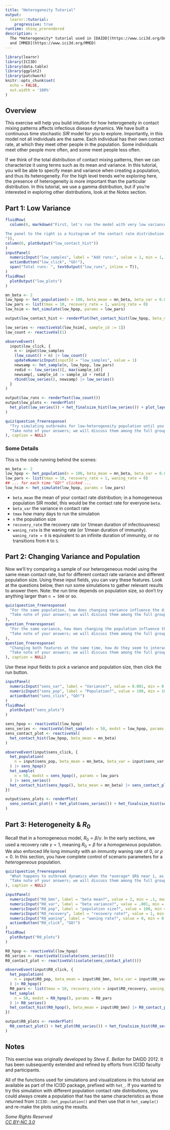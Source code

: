 ```yaml
---
title: "Heterogeneity Tutorial"
output:
  learnr::tutorial:
    progressive: true
runtime: shiny_prerendered
description: >
  The *Heterogeneity* tutorial used in [DAIDD](https://www.ici3d.org/DAIDD)
  and [MMED](https://www.ici3d.org/MMED)
---
```


```r
library(learnr)
library(ICI3D)
library(data.table)
library(ggplot2)
library(patchwork)
knitr::opts_chunk$set(
  echo = FALSE,
  out.width = '100%'
)
```

## Overview

This exercise will help you build intuition for how heterogeneity in contact mixing patterns affects infectious disease dynamics.  We have built a continuous time stochastic *SIR* model for you to explore.  Importantly, in this model not all individuals are the same.  Each individual has their own contact rate, at which they meet other people in the population.  Some individuals meet other people more often, and some meet people less often.

If we think of the total distribution of contact mixing patterns, then we can characterize it using terms such as its mean and variance. In this tutorial, you will be able to specify mean and variance when creating a population, and thus its heterogeneity. For the high level trends we're exploring here, the presence of heterogeneity is more important than the particular distribution. In this tutorial, we use a gamma distribution, but if you're interested in exploring other distributions, look at the *Notes* section.

## Part 1: Low Variance

```r
fluidRow(
  column(6, markdown("First, let's run the model with very low variance so we can see what happens in a situation that is very similar to the homogeneous population model.  Under these conditions, the underlying model is approximately mimicing the Gillespie algorithm. In turn, for large populations, that approach closely follows the deterministic results from compartmental, ordinary differential equations (ODEs) for the *SIR* model world.

The panel to the right is a histogram of the contact rate distribution. Below, the left plot shows the epidemic time series. The right shows the distribution of outbreak final size (*i.e.* total number of people infected before outbreak is over) from the runs.
")),
column(6, plotOutput("low_contact_hist"))
)
inputPanel(
  numericInput("low_samples", label = "Add runs:", value = 1, min = 1, max = 50, step = 1),
  actionButton("low_click", "GO!"),
  span("Total runs: ", textOutput("low_runs", inline = T)),
)
fluidRow(
  plotOutput("low_plots")
)
```

```r
mn_beta <- 2
low_hpop <- het_population(n = 100, beta_mean = mn_beta, beta_var = 0.001)
low_pars <- list(tmax = 10, recovery_rate = 1, waning_rate = 0)
low_hsim <- het_simulate(low_hpop, params = low_pars)

output$low_contact_hist <- renderPlot(het_contact_hist(low_hpop, beta_mean = mn_beta))

low_series <- reactiveVal(low_hsim[, sample_id := 1])
low_count <- reactiveVal(1)

observeEvent(
  input$low_click, {
    n <- input$low_samples
    (low_count() + n) |> low_count()
    updateNumericInput(inputId = "low_samples", value = 1)
    newsamp <- het_sample(n, low_hpop, low_pars)
    redid <- low_series()[, max(sample_id)]
    newsamp[, sample_id := sample_id + redid ]
    rbind(low_series(), newsamp) |> low_series()
  }
)

output$low_runs <- renderText(low_count())
output$low_plots <- renderPlot(
  het_plot(low_series()) + het_finalsize_hist(low_series()) + plot_layout(ncol = 2)
)
```

```r
quiz(question_freeresponse(
  "Try simulating outbreaks for low-heterogeneity population until you have at least 50 samples. How would you describe the distribution of outbreak time series and final sizes?",
  "Take note of your answers; we will discuss them among the full group."
), caption = NULL)
```

### Some Details

This is the code running behind the scenes:

```r
mn_beta <- 2
low_hpop <- het_population(n = 100, beta_mean = mn_beta, beta_var = 0.001)
low_pars <- list(tmax = 10, recovery_rate = 1, waning_rate = 0)
## ... for each time "GO!" clicked ...
low_hsim <- het_simulate(low_hpop, params = low_pars)
```

 - `beta_mean` the mean of your contact rate distribution; in a homogeneous population SIR model, this would be the contact rate for everyone `beta`.
 - `beta_var` the variance in contact rate
 - `tmax` how many days to run the simulation
 - `n` the population size
 - `recovery_rate` the recovery rate (or 1/mean duration of infectiousness)
 - `waning_rate` is the waning rate (or 1/mean duration of immunity). `waning_rate = 0` is equivalent to an infinite duration of immunity, or no transitions from `R` to `S`.

## Part 2: Changing Variance and Population

Now we'll try comparing a sample of our heterogeneous model using the same mean contact rate, but for different contact rate variance and different population size. Using these input fields, you can vary these features. Look at the questions below, then run some simulations to gather relevant results to answer them. Note: the run time depends on population size, so don't try anything larger than `n = 500` or so. 

```r
quiz(question_freeresponse(
  "For the same population, how does changing variance influence the distribution of outbreak time series and final sizes?",
  "Take note of your answers; we will discuss them among the full group."
),
question_freeresponse(
  "For the same variance, how does changing the population influence the distribution of outbreak time series and final sizes?",
  "Take note of your answers; we will discuss them among the full group."
),
question_freeresponse(
  "Changing both features at the same time, how do they seem to interact?",
  "Take note of your answers; we will discuss them among the full group."
), caption = NULL)
```

Use these input fields to pick a variance and population size, then click the run button.

```r
inputPanel(
  numericInput("sens_var", label = "Variance?", value = 0.001, min = 0.0001, max = 1),
  numericInput("sens_pop", label = "Population?", value = 100, min = 10, max = 500, step = 1),
  actionButton("sens_click", "GO!")
)
fluidRow(
  plotOutput("sens_plots")
)
```

```r
sens_hpop <- reactiveVal(low_hpop)
sens_series <- reactiveVal(het_sample(n = 50, mxdst = low_hpop, params = low_pars))
sens_contact_plot <- reactiveVal(
  het_contact_hist(low_hpop, beta_mean = mn_beta)
)

observeEvent(input$sens_click, {
  het_population(
    n = input$sens_pop, beta_mean = mn_beta, beta_var = input$sens_var
  ) |> sens_hpop()
  het_sample(
    n = 50, mxdst = sens_hpop(), params = low_pars
  ) |> sens_series()
  het_contact_hist(sens_hpop(), beta_mean = mn_beta) |> sens_contact_plot()
})

output$sens_plots <- renderPlot(
  sens_contact_plot() + het_plot(sens_series()) + het_finalsize_hist(sens_series()) + plot_layout(ncol = 3)
)
```

## Part 3: Heterogeneity & $R_0$

Recall that in a homogeneous model, $R_0 = \beta/\gamma$. In the early sections, we used a recovery rate $\gamma = 1$, meaning $R_0 = \beta$ for a _homogeneous_ population.  We also enforced life long immunity with an immunity waning rate of 0, or $\rho = 0$. In this section, you have complete control of scenario parameters for a _heterogeneous_ population.

```r
quiz(question_freeresponse(
  "What happens to outbreak dynamics when the *average* $R$ near 1, as heterogeneity increases (i.e. `beta_var` increases)?",
  "Take note of your answers; we will discuss them among the full group."
), caption = NULL)
```

```r
inputPanel(
  numericInput("R0_bmn", label = "beta mean?", value = 2, min = .1, max = 10),
  numericInput("R0_var", label = "beta variance?", value = .001, min = 1e-6, max = 10),
  numericInput("R0_pop", label = "population size?", value = 100, min = 10, max = 500, step = 1),
  numericInput("R0_recovery", label = "recovery rate?", value = 1, min = 1e-6, max = 10),
  numericInput("R0_waning", label = "waning rate?", value = 0, min = 0, max = 10),
  actionButton("R0_click", "GO!")
)
fluidRow(
  plotOutput("R0_plots")
)
```


```r
R0_hpop <- reactiveVal(low_hpop)
R0_series <- reactiveVal(isolate(sens_series()))
R0_contact_plot <- reactiveVal(isolate(sens_contact_plot()))

observeEvent(input$R0_click, {
  het_population(
    n = input$R0_pop, beta_mean = input$R0_bmn, beta_var = input$R0_var
  ) |> R0_hpop()
  R0_pars <- list(tmax = 10, recovery_rate = input$R0_recovery, waning_rate = input$R0_waning)
  het_sample(
    n = 50, mxdst = R0_hpop(), params = R0_pars
  ) |> R0_series()
  het_contact_hist(R0_hpop(), beta_mean = input$R0_bmn) |> R0_contact_plot()
})

output$R0_plots <- renderPlot(
  R0_contact_plot() + het_plot(R0_series()) + het_finalsize_hist(R0_series()) + plot_layout(ncol = 3)
)
```

## Notes

This exercise was originally developed by *Steve E. Bellan* for DAIDD 2012. It
has been subsequently extended and refined by efforts from ICI3D faculty and
participants.

All of the functions used for simulations and visualizations in this tutorial
are available as part of the ICI3D package, prefixed with `het_`. If you wanted
to try this simulation with different population contact rate distributions,
you could always create a population that has the same characteristics as
those returned from `ICI3D::het_population()` and then use that in
`het_sample()` and re-make the plots using the results.

*Some Rights Reserved*  
*[CC BY-NC 3.0](http://creativecommons.org/licenses/by-nc/3.0/)*
